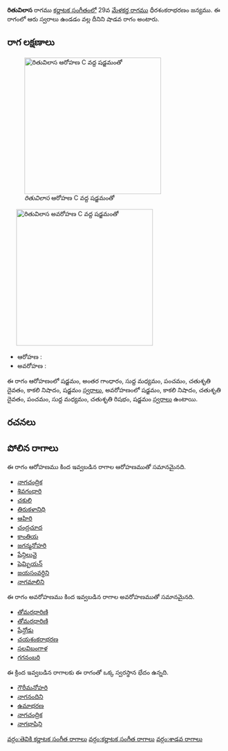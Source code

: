 {{Infobox ragam
	| name          	= రితువిలాస
	| synonym	    	= 
	| mela          	= 
	| chakra        	= 
	| janaka        	= 
	| type          	= శాడవ
	| arohanam      	= {{svaraC|S|G3|M1|P|D2|N3|S'}} 
	| avarohanam    	= {{svaraC|S'|N3|D2|P|M1|R2|S}}
	| jeeva         	=
	| chhaya        	=
	| nyasa         	=
	| vishesha      	= 
	| equivalent  		= 
}}
{{కర్ణాటక సంగీత రాగాలు}}
'''రితువిలాస''' రాగము [[కర్ణాటక సంగీతం]]లో 29వ [[మేళకర్త రాగము]] ధీరశంకరాభరణం జన్యము.  ఈ రాగంలో ఆరు స్వరాలు ఉండడం వల్ల దీనిని షాడవ రాగం అంటారు.


==రాగ లక్షణాలు==
[[Image:rituvilasa_ar_kb2wiki.png|thumb|right|316px|''రితువిలాస'' ఆరోహణ C వద్ద షడ్జమంతో]]
	[[Image:rituvilasa_av_kb2wiki.png|thumb|right|316px|''రితువిలాస'' అవరోహణ C వద్ద షడ్జమంతో]]

* ఆరోహణ : {{svaraC|S|G3|M1|P|D2|N3|S'}} 
* అవరోహణ : {{svaraC|S'|N3|D2|P|M1|R2|S}}

ఈ రాగం ఆరోహణంలో షడ్జమం, అంతర గాంధారం, సుద్ద మధ్యమం, పంచమం, చతుశృతి దైవతం, కాకలి  నిషాదం, షడ్జమం [[స్వరాలు]], అవరోహణంలో షడ్జమం, కాకలి  నిషాదం, చతుశృతి దైవతం, పంచమం, సుద్ద మధ్యమం, చతుశృతి రిషభం, షడ్జమం [[స్వరాలు]] ఉంటాయి.

==రచనలు==



==పోలిన రాగాలు==
ఈ రాగం ఆరోహణము కింద ఇవ్వబడిన రాగాల ఆరోహణముతో సమానమైనది.
* [[నాగచంద్రిక]]
* [[శివగంధారి]]
* [[చకులి]]
* [[తిరుకళానిధి]]
* [[ఆహిరి]]
* [[చంద్రచూద]]
* [[కాంతియ]]
* [[జగన్మనోహరి]]
* [[ షేన్గిలువై]]
* [[షెమ్బియన్]]
* [[జయసంవర్ధిని]]
* [[నాగమాలిని]]

ఈ రాగం అవరోహణము కింద ఇవ్వబడిన రాగాల అవరోహణముతో సమానమైనది.
* [[తోమరధారిణి]]
* [[తోమరధారిణి]]
* [[షేన్గోడు]]
* [[చయశంకరాభరణ]]
* [[సలవిబంగాళ]]
* [[గగనంబరి]]

ఈ క్రింద ఇవ్వబడిన రాగాలకు ఈ రాగంతో ఒక్క స్వరస్థాన భేదం ఉన్నది.
* [[గౌరీమనోహరి]]
* [[నాగనందిని]]
* [[ఉమాభరణ]]
* [[నాగచంద్రిక]]
* [[నాగభాషిని]]



[[వర్గం:తెవికి కర్ణాటక సంగీత రాగాలు]]
[[వర్గం:కర్ణాటక సంగీత రాగాలు]]
[[వర్గం:శాడవ రాగాలు]]